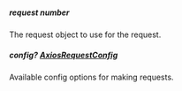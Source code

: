 
##### **request** number
The request object to use for the request.

##### **config?** [AxiosRequestConfig](https://axios-http.com/docs/req_config)
Available config options for making requests.

